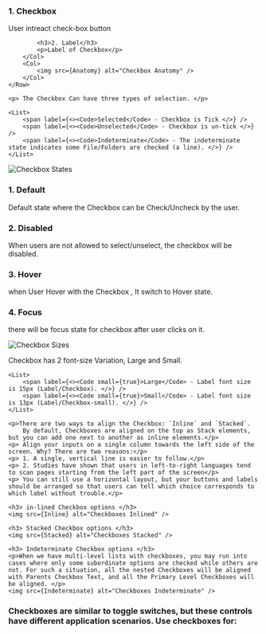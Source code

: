 

<Section title="Anatomy">
	<Row>
		<Col>
    		<h3 style={{marginTop: 0}}>1. Checkbox</h3>
    		<p>User intreact check-box button</p>

    		<h3>2. Label</h3>
    		<p>Label of Checkbox</p>
    	</Col>
		<Col>
    		<img src={Anatomy} alt="Checkbox Anatomy" />
    	</Col>
    </Row>
</Section>

<Section title="Selection">

	<p> The Checkbox Can have three types of selection. </p>

	<List>
		<span label={<><Code>Selected</Code> - Checkbox is Tick </>} />
		<span label={<><Code>Unselected</Code> - Checkbox is un-tick </>} />
		<span label={<><Code>Indeterminate</Code> - The indeterminate state indicates some File/Folders are checked (a line). </>} />
	</List>
	
</Section>

<Section title="States">
   <img src={States} alt="Checkbox States" />
   
   <h3 style={{marginTop: 30}}>1. Default</h3>
   <p> Default state where the Checkbox can be Check/Uncheck by the user.</p>

   <h3>2. Disabled</h3>
   <p>When users are not allowed to select/unselect, the checkbox will be disabled.</p>

   <h3>3. Hover</h3>
   <p>when User Hover with the Checkbox , It switch to Hover state.</p>

   <h3>4. Focus</h3>
   <p>there will be focus state for checkbox after user clicks on it.</p>

</Section>

<Section title="Size">

   <img src={Size} alt="Checkbox Sizes" />

   <p> Checkbox has 2 font-size Variation, Large and Small. </p>

	<List>
		<span label={<><Code small={true}>Large</Code> - Label font size is 15px (Label/Checkbox). </>} />
		<span label={<><Code small={true}>Small</Code> - Label font size is 13px (Label/Checkbox-small). </>} />
	</List>
</Section>

<Section title="Alignment">

	<p>There are two ways to align the Checkbox: `Inline` and `Stacked`. 
		By default, Checkboxes are aligned on the top as Stack elements, but you can add one next to another as inline elements.</p>
	<p> Align your inputs on a single column towards the left side of the screen. Why? There are two reasons:</p>
	<p> 1. A single, vertical line is easier to follow.</p>
	<p> 2. Studies have shown that users in left-to-right languages tend to scan pages starting from the left part of the screen</p>
	<p> You can still use a horizontal layout, but your buttons and labels should be arranged so that users can tell which choice corresponds to which label without trouble.</p>
	
	<h3> in-lined Checkbox options </h3>
	<img src={Inline} alt="Checkboxes Inlined" />

	<h3> Stacked Checkbox options </h3>
	<img src={Stacked} alt="Checkboxes Stacked" />

	<h3> Indeterminate Checkbox options </h3>
	<p>When we have multi-level lists with checkboxes, you may run into cases where only some subordinate options are checked while others are not. For such a situation, all the nested Checkboxes will be aligned with Parents Checkbox Text, and all the Primary Level Checkboxes will be aligned. </p>
	<img src={Indeterminate} alt="Checkboxes Indeterminate" />
	
</Section>

<Section title="Usecase - Checkbox">

<h3>Checkboxes are similar to toggle switches, but these controls have different application scenarios. Use checkboxes for:</h3>
	<List>
		<span label="Actions requiring users' final review come into effect after confirmation through clicking the Submit (or any relevant) button." />
		<span label="Forms that have other steps users must take after selecting/deselecting checkboxes." />
		<span label="Multiple-selection lists of options under one category." />
		<span label="Actions that require a visually clear on/off state." />
		<span label="Checkboxes have labels and can be used alone (such as a checkbox granting permission to Share Anonymous usage data) or stacked on top of each other for other options." />
	</List>
</Section>